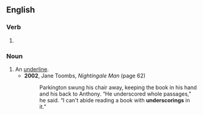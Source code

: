==English==

===Verb===
{{head|en|present participle}}

# {{present participle of|underscore|lang=en|nocat=1}}

===Noun===
{{en-noun}}

# An [[underline]].
#* '''2002''', Jane Toombs, ''Nightingale Man'' (page 62)
#*: Parkington swung his chair away, keeping the book in his hand and his back to Anthony. “He underscored whole passages,” he said. “I can't abide reading a book with '''underscorings''' in it.”